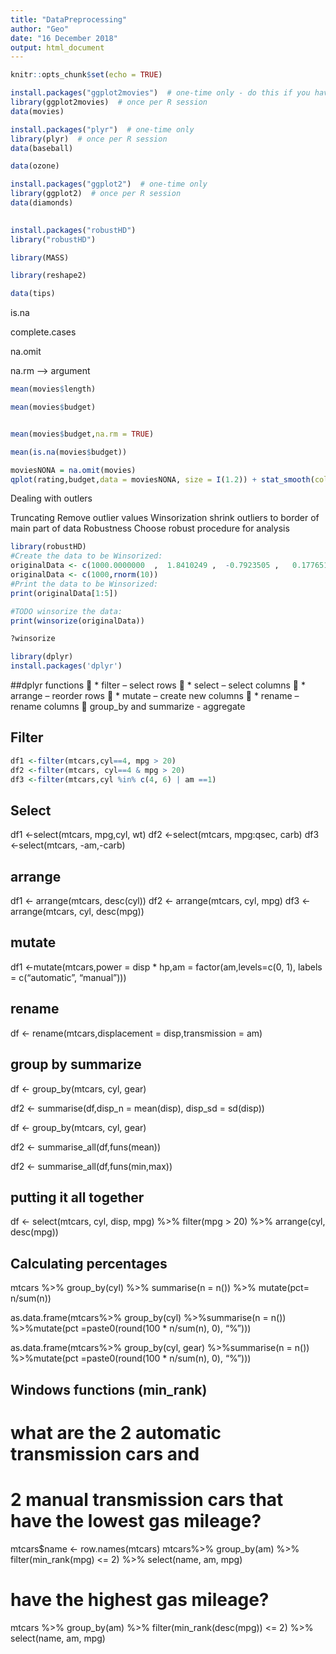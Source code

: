 ```yaml
---
title: "DataPreprocessing"
author: "Geo"
date: "16 December 2018"
output: html_document
---
```


```r
knitr::opts_chunk$set(echo = TRUE)
```


```r

install.packages("ggplot2movies")  # one-time only - do this if you have not done so already
library(ggplot2movies)  # once per R session
data(movies)

install.packages("plyr")  # one-time only
library(plyr)  # once per R session
data(baseball)

data(ozone)

install.packages("ggplot2")  # one-time only
library(ggplot2)  # once per R session
data(diamonds)

  
install.packages("robustHD")
library("robustHD")

library(MASS)

library(reshape2)

data(tips)
```
is.na

complete.cases

na.omit

na.rm --> argument

```r
mean(movies$length)

mean(movies$budget)


mean(movies$budget,na.rm = TRUE)

mean(is.na(movies$budget))

moviesNONA = na.omit(movies)
qplot(rating,budget,data = moviesNONA, size = I(1.2)) + stat_smooth(color = 'red', size = I(2), se = F)

```


Dealing with outlers

Truncating
Remove outlier values
Winsorization
shrink outliers to border of main part of data
Robustness
Choose robust procedure for analysis

```r
library(robustHD)
#Create the data to be Winsorized:
originalData <- c(1000.0000000  ,  1.8410249 ,  -0.7923505 ,   0.1776514  ,  0.4002135)
originalData <- c(1000,rnorm(10))
#Print the data to be Winsorized:
print(originalData[1:5])

#TODO winsorize the data:
print(winsorize(originalData))

?winsorize
```


```r
library(dplyr)
install.packages('dplyr')
```
##dplyr functions

* filter
– select rows

* select
– select columns

* arrange
– reorder rows

* mutate
– create new columns

* rename
– rename columns
 
group_by
and 
summarize
- aggregate


## Filter
```r
df1 <-filter(mtcars,cyl==4, mpg > 20)
df2 <-filter(mtcars, cyl==4 & mpg > 20) 
df3 <-filter(mtcars,cyl %in% c(4, 6) | am ==1)
```

## Select

df1 <-select(mtcars, mpg,cyl, wt)
df2 <-select(mtcars, mpg:qsec, carb)
df3 <-select(mtcars, -am,-carb)



## arrange

df1 <- arrange(mtcars, desc(cyl))
df2 <- arrange(mtcars, cyl, mpg)
df3 <- arrange(mtcars, cyl, desc(mpg))


## mutate

df1 <-mutate(mtcars,power = disp * hp,am = factor(am,levels=c(0, 1),
labels = c("automatic", "manual")))

## rename

df  <- rename(mtcars,displacement = disp,transmission = am)

## group by summarize


df <- group_by(mtcars, cyl, gear)
  
df2 <- summarise(df,disp_n = mean(disp), disp_sd = sd(disp))


df <- group_by(mtcars, cyl, gear)

df2 <- summarise_all(df,funs(mean))

df2 <- summarise_all(df,funs(min,max))

## putting it all together

df <-  select(mtcars, cyl, disp, mpg) %>%
filter(mpg > 20) %>% arrange(cyl, desc(mpg))

## Calculating percentages


mtcars %>%  group_by(cyl) %>% summarise(n = n()) %>% mutate(pct= n/sum(n))



as.data.frame(mtcars%>%  group_by(cyl) %>%summarise(n = n()) %>%mutate(pct =paste0(round(100 * n/sum(n), 0), "%")))


as.data.frame(mtcars%>%  group_by(cyl, gear) %>%summarise(n = n()) %>%mutate(pct =paste0(round(100 * n/sum(n), 0), "%")))


## Windows functions (min_rank)


# what are the 2 automatic transmission cars and 
# 2 manual transmission cars that have the lowest gas mileage?

mtcars$name <- row.names(mtcars)
mtcars%>%  group_by(am) %>% filter(min_rank(mpg) <= 2) %>% 
select(name, am, mpg) 

# have the highest gas mileage?

mtcars %>%  group_by(am) %>% filter(min_rank(desc(mpg)) <= 2) %>% 
select(name, am, mpg)






